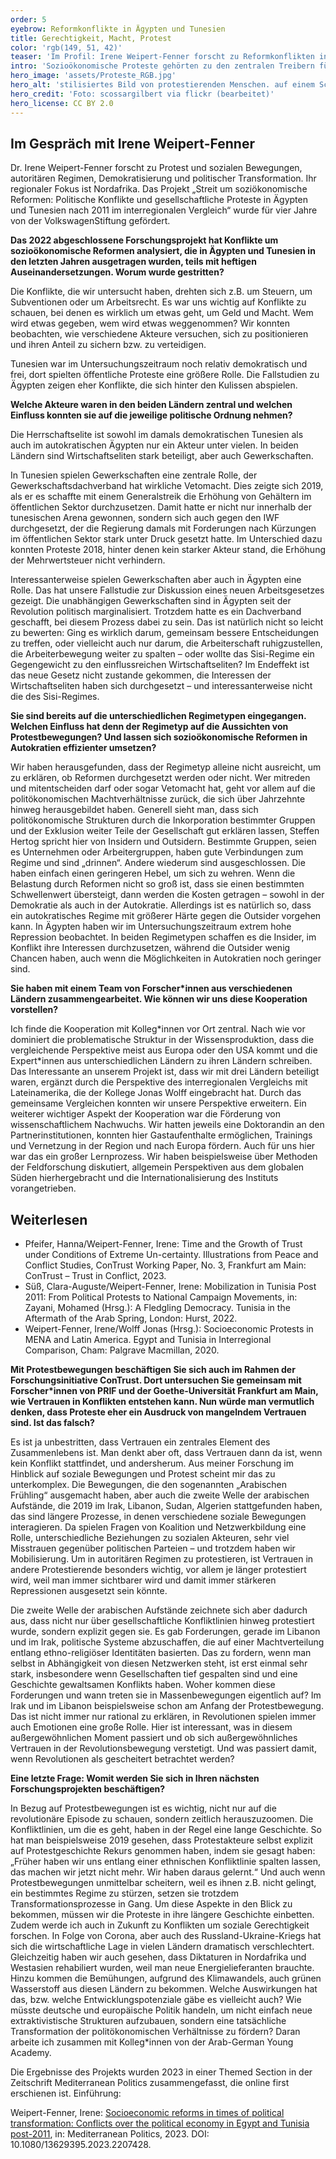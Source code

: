 ```yaml
---
order: 5
eyebrow: Reformkonflikte in Ägypten und Tunesien
title: Gerechtigkeit, Macht, Protest
color: 'rgb(149, 51, 42)'
teaser: 'Im Profil: Irene Weipert-Fenner forscht zu Reformkonflikten in Ägypten und Tunesien. Im Interview spricht sie über Gerechtigkeitsvorstellungen, Machtkämpfe und Unterschiede zwischen Regimetypen.'
intro: 'Sozioökonomische Proteste gehörten zu den zentralen Treibern für die Proteste und Revolutionen des „Arabischen Frühlings“. Doch auch nachdem verschiedene Diktatoren gestürzt wurden, verbesserte sich die Lage für die meisten Menschen nicht. Reformen, die die neuen Regierungen angingen, stießen oft auf heftige Gegenwehr. Irene Weipert-Fenner hat dazu im Projekt „Streit um sozioökonomische Reformen“ geforscht, das 2022 abgeschlossen wurde. Damit fand eine achtjährige Kooperation zwischen Nordafrika- und Lateinamerika-Expert\*innen aus Ägypten, Deutschland und Tunesien ihren Abschluss. '
hero_image: 'assets/Proteste_RGB.jpg'
hero_alt: 'stilisiertes Bild von protestierenden Menschen. auf einem Schild steht Game Over.'
hero_credit: 'Foto: scossargilbert via flickr (bearbeitet)'
hero_license: CC BY 2.0
---
```


## Im Gespräch mit Irene Weipert-Fenner

<Person name="Irene Weipert-Fenner" image="assets/Irene_RGB.png" image_alt="stilisiertes Foto einer Frau">

Dr. Irene Weipert-Fenner forscht zu Protest und sozialen Bewegungen, autoritären Regimen, Demokratisierung und politischer Transformation. Ihr regionaler Fokus ist Nordafrika. Das Projekt „Streit um soziökonomische Reformen: Politische Konflikte und gesellschaftliche Proteste in Ägypten und Tunesien nach 2011 im interregionalen Vergleich“ wurde für vier Jahre von der VolkswagenStiftung gefördert.

</Person>

**Das 2022 abgeschlossene Forschungsprojekt hat Konflikte um sozioökonomische Reformen analysiert, die in Ägypten und Tunesien in den letzten Jahren ausgetragen wurden, teils mit heftigen Auseinandersetzungen. Worum wurde gestritten?**

Die Konflikte, die wir untersucht haben, drehten sich z.B. um Steuern, um Subventionen oder um Arbeitsrecht. Es war uns wichtig auf Konflikte zu schauen, bei denen es wirklich um etwas geht, um Geld und Macht. Wem wird etwas gegeben, wem wird etwas weggenommen? Wir konnten beobachten, wie verschiedene Akteure versuchen, sich zu positionieren und ihren Anteil zu sichern bzw. zu verteidigen.

Tunesien war im Untersuchungszeitraum noch relativ demokratisch und frei, dort spielten öffentliche Proteste eine größere Rolle. Die Fallstudien zu Ägypten zeigen eher Konflikte, die sich hinter den Kulissen abspielen. 


**Welche Akteure waren in den beiden Ländern zentral und welchen Einfluss konnten sie auf die jeweilige politische Ordnung nehmen?**

Die Herrschaftselite ist sowohl im damals demokratischen Tunesien als auch im autokratischen Ägypten nur ein Akteur unter vielen. In beiden Ländern sind Wirtschaftseliten stark beteiligt, aber auch Gewerkschaften. 

In Tunesien spielen Gewerkschaften eine zentrale Rolle, der Gewerkschaftsdachverband hat wirkliche Vetomacht. Dies zeigte sich 2019, als er es schaffte mit einem Generalstreik die Erhöhung von Gehältern im öffentlichen Sektor durchzusetzen. Damit hatte er nicht nur innerhalb der tunesischen Arena gewonnen, sondern sich auch gegen den IWF durchgesetzt, der die Regierung damals mit Forderungen nach Kürzungen im öffentlichen Sektor stark unter Druck gesetzt hatte. Im Unterschied dazu konnten Proteste 2018, hinter denen kein starker Akteur stand, die Erhöhung der Mehrwertsteuer nicht verhindern.

Interessanterweise spielen Gewerkschaften aber auch in Ägypten eine Rolle. Das hat unsere Fallstudie zur Diskussion eines neuen Arbeitsgesetzes gezeigt. Die unabhängigen Gewerkschaften sind in Ägypten seit der Revolution politisch marginalisiert. Trotzdem hatte es ein Dachverband geschafft, bei diesem Prozess dabei zu sein. Das ist natürlich nicht so leicht zu bewerten: Ging es wirklich darum, gemeinsam bessere Entscheidungen zu treffen, oder vielleicht auch nur darum, die Arbeiterschaft ruhigzustellen, die Arbeiterbewegung weiter zu spalten – oder wollte das Sisi-Regime ein Gegengewicht zu den einflussreichen Wirtschaftseliten? Im Endeffekt ist das neue Gesetz nicht zustande gekommen, die Interessen der Wirtschaftseliten haben sich durchgesetzt – und interessanterweise nicht die des Sisi-Regimes.

**Sie sind bereits auf die unterschiedlichen Regimetypen eingegangen. Welchen Einfluss hat denn der Regimetyp auf die Aussichten von Protestbewegungen? Und lassen sich sozioökonomische Reformen in Autokratien effizienter umsetzen?**

Wir haben herausgefunden, dass der Regimetyp alleine nicht ausreicht, um zu erklären, ob Reformen durchgesetzt werden oder nicht. Wer mitreden und mitentscheiden darf oder sogar Vetomacht hat, geht vor allem auf die politökonomischen Machtverhältnisse zurück, die sich über Jahrzehnte hinweg herausgebildet haben. Generell sieht man, dass sich politökonomische Strukturen durch die Inkorporation bestimmter Gruppen und der Exklusion weiter Teile der Gesellschaft gut erklären lassen, Steffen Hertog spricht hier von Insidern und Outsidern. Bestimmte Gruppen, seien es Unternehmen oder Arbeitergruppen, haben gute Verbindungen zum Regime und sind „drinnen“. Andere wiederum sind ausgeschlossen. Die haben einfach einen geringeren Hebel, um sich zu wehren. Wenn die Belastung durch Reformen nicht so groß ist, dass sie einen bestimmten Schwellenwert übersteigt, dann werden die Kosten getragen – sowohl in der Demokratie als auch in der Autokratie. Allerdings ist es natürlich so, dass ein autokratisches Regime mit größerer Härte gegen die Outsider vorgehen kann. In Ägypten haben wir im Untersuchungszeitraum extrem hohe Repression beobachtet. In beiden Regimetypen schaffen es die Insider, im Konflikt ihre Interessen durchzusetzen, während die Outsider wenig Chancen haben, auch wenn die Möglichkeiten in Autokratien noch geringer sind.

**Sie haben mit einem Team von Forscher\*innen aus verschiedenen Ländern zusammengearbeitet. Wie können wir uns diese Kooperation vorstellen?**

Ich finde die Kooperation mit Kolleg\*innen vor Ort zentral. Nach wie vor dominiert die problematische Struktur in der Wissensproduktion, dass die vergleichende Perspektive meist aus Europa oder den USA kommt und die Expert\*innen aus unterschiedlichen Ländern zu ihren Ländern schreiben. Das Interessante an unserem Projekt ist, dass wir mit drei Ländern beteiligt waren, ergänzt durch die Perspektive des interregionalen Vergleichs mit Lateinamerika, die der Kollege Jonas Wolff eingebracht hat. Durch das gemeinsame Vergleichen konnten wir unsere Perspektive erweitern. Ein weiterer wichtiger Aspekt der Kooperation war die Förderung von wissenschaftlichem Nachwuchs. Wir hatten jeweils eine Doktorandin an den Partnerinstitutionen, konnten hier Gastaufenthalte ermöglichen, Trainings und Vernetzung in der Region und nach Europa fördern. Auch für uns hier war das ein großer Lernprozess. Wir haben beispielsweise über Methoden der Feldforschung diskutiert, allgemein Perspektiven aus dem globalen Süden hierhergebracht und die Internationalisierung des Instituts vorangetrieben.

<Notes>

## Weiterlesen

- Pfeifer, Hanna/Weipert-Fenner, Irene: Time and the Growth of Trust under Conditions of Extreme Un-certainty. Illustrations from Peace and Conflict Studies, ConTrust Working Paper, No. 3, Frankfurt am Main: ConTrust – Trust in Conflict, 2023. 
- Süß, Clara-Auguste/Weipert-Fenner, Irene: Mobilization in Tunisia Post 2011: From Political Protests to National Campaign Movements, in: Zayani, Mohamed (Hrsg.): A Fledgling Democracy. Tunisia in the Aftermath of the Arab Spring, London: Hurst, 2022. 
- Weipert-Fenner, Irene/Wolff Jonas (Hrsg.): Socioeconomic Protests in MENA and Latin America. Egypt and Tunisia in Interregional Comparison, Cham: Palgrave Macmillan, 2020.

</Notes>

**Mit Protestbewegungen beschäftigen Sie sich auch im Rahmen der Forschungsinitiative ConTrust. Dort untersuchen Sie gemeinsam mit Forscher\*innen von PRIF und der Goethe-Universität Frankfurt am Main, wie Vertrauen in Konflikten entstehen kann. Nun würde man vermutlich denken, dass Proteste eher ein Ausdruck von mangelndem Vertrauen sind. Ist das falsch?**

Es ist ja unbestritten, dass Vertrauen ein zentrales Element des Zusammenlebens ist. Man denkt aber oft, dass Vertrauen dann da ist, wenn kein Konflikt stattfindet, und andersherum. Aus meiner Forschung im Hinblick auf soziale Bewegungen und Protest scheint mir das zu unterkomplex. Die Bewegungen, die den sogenannten „Arabischen Frühling“ ausgemacht haben, aber auch die zweite Welle der arabischen Aufstände, die 2019 im Irak, Libanon, Sudan, Algerien stattgefunden haben, das sind längere Prozesse, in denen verschiedene soziale Bewegungen interagieren. Da spielen Fragen von Koalition und Netzwerkbildung eine Rolle, unterschiedliche Beziehungen zu sozialen Akteuren, sehr viel Misstrauen gegenüber politischen Parteien – und trotzdem haben wir Mobilisierung. Um in autoritären Regimen zu protestieren, ist Vertrauen in andere Protestierende besonders wichtig, vor allem je länger protestiert wird, weil man immer sichtbarer wird und damit immer stärkeren Repressionen ausgesetzt sein könnte. 

Die zweite Welle der arabischen Aufstände zeichnete sich aber dadurch aus, dass nicht nur über gesellschaftliche Konfliktlinien hinweg protestiert wurde, sondern explizit gegen sie. Es gab Forderungen, gerade im Libanon und im Irak, politische Systeme abzuschaffen, die auf einer Machtverteilung entlang ethno-religiöser Identitäten basierten. Das zu fordern, wenn man selbst in Abhängigkeit von diesen Netzwerken steht, ist erst einmal sehr stark, insbesondere wenn Gesellschaften tief gespalten sind und eine Geschichte gewaltsamen Konflikts haben. Woher kommen diese Forderungen und wann treten sie in Massenbewegungen eigentlich auf? Im Irak und im Libanon beispielsweise schon am Anfang der Protestbewegung. Das ist nicht immer nur rational zu erklären, in Revolutionen spielen immer auch Emotionen eine große Rolle. Hier ist interessant, was in diesem außergewöhnlichen Moment passiert und ob sich außergewöhnliches Vertrauen in der Revolutionsbewegung verstetigt. Und was passiert damit, wenn Revolutionen als gescheitert betrachtet werden?

<Figure
size="medium"
src="assets/omar-elsharawy-pwMbtwA9LRc-unsplash_ed_RGB_web.jpg"
credit="Foto: Omar Elsharawy, Unsplash, Unsplash License (bearbeitet)"
alt="stilisiertes Foto von Stadt mit alten Türmen und Hochhäusern">
</Figure>

**Eine letzte Frage: Womit werden Sie sich in Ihren nächsten Forschungsprojekten beschäftigen?**

In Bezug auf Protestbewegungen ist es wichtig, nicht nur auf die revolutionäre Episode zu schauen, sondern zeitlich herauszuzoomen. Die Konfliktlinien, um die es geht, haben in der Regel eine lange Geschichte. So hat man beispielsweise 2019 gesehen, dass Protestakteure selbst explizit auf Protestgeschichte Rekurs genommen haben, indem sie gesagt haben: „Früher haben wir uns entlang einer ethnischen Konfliktlinie spalten lassen, das machen wir jetzt nicht mehr. Wir haben daraus gelernt.“ Und auch wenn Protestbewegungen unmittelbar scheitern, weil es ihnen z.B. nicht gelingt, ein bestimmtes Regime zu stürzen, setzen sie trotzdem Transformationsprozesse in Gang. Um diese Aspekte in den Blick zu bekommen, müssen wir die Proteste in ihre längere Geschichte einbetten. Zudem werde ich auch in Zukunft zu Konflikten um soziale Gerechtigkeit forschen. In Folge von Corona, aber auch des Russland-Ukraine-Kriegs hat sich die wirtschaftliche Lage in vielen Ländern dramatisch verschlechtert. Gleichzeitig haben wir auch gesehen, dass Diktaturen in Nordafrika und Westasien rehabiliert wurden, weil man neue Energielieferanten brauchte. Hinzu kommen die Bemühungen, aufgrund des Klimawandels, auch grünen Wasserstoff aus diesen Ländern zu bekommen. Welche Auswirkungen hat das, bzw. welche Entwicklungspotenziale gäbe es vielleicht auch? Wie müsste deutsche und europäische Politik handeln, um nicht einfach neue extraktivistische Strukturen aufzubauen, sondern eine tatsächliche Transformation der politökonomischen Verhältnisse zu fördern? Daran arbeite ich zusammen mit Kolleg\*innen von der Arab-German Young Academy. 


<Callout eyebrow="Infobox" title="Themed Section mit Beiträgen aus dem Projekt" expandable={false}>

Die Ergebnisse des Projekts wurden 2023 in einer Themed Section in der Zeitschrift Mediterranean Politics zusammengefasst, die online first erschienen ist. Einführung: 

Weipert-Fenner, Irene: [Socioeconomic reforms in times of political transformation: Conflicts over the political economy in Egypt and Tunisia post-2011](https://www.tandfonline.com/doi/full/10.1080/13629395.2023.2207428), in: Mediterranean Politics, 2023. DOI: 10.1080/13629395.2023.2207428.

</Callout>

